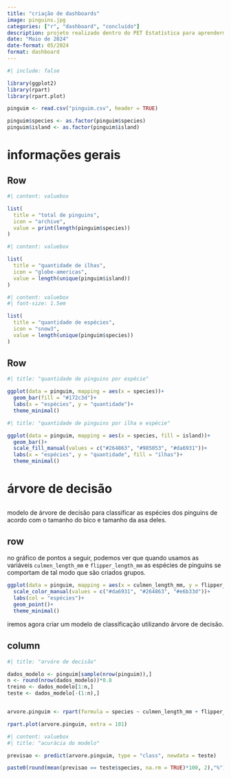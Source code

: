 ```yaml
---
title: "criação de dashboards"
image: pinguins.jpg
categories: ["r", "dashboard", "concluído"]
description: projeto realizado dentro do PET Estatística para aprendermos a criar dashboards. aqui utilizei o quarto para a criação do dashboard e um conjunto de dados sobre pinguins.
date: "Maio de 2024"
date-format: 05/2024
format: dashboard
---
```


```r

#| include: false

library(ggplot2)
library(rpart)
library(rpart.plot)

pinguim <- read.csv("pinguim.csv", header = TRUE)

pinguim$species <- as.factor(pinguim$species)
pinguim$island <- as.factor(pinguim$island)
```

# informações gerais

## Row {height="25%"}

```r
#| content: valuebox

list(
  title = "total de pinguins",
  icon = "archive",
  value = print(length(pinguim$species))
)
```

```r
#| content: valuebox

list(
  title = "quantidade de ilhas",
  icon = "globe-americas",
  value = length(unique(pinguim$island))
)
```

```r
#| content: valuebox
#| font-size: 1.5em

list(
  title = "quantidade de espécies",
  icon = "snow3",
  value = length(unique(pinguim$species))
)

```

## Row

```r
#| title: "quantidade de pinguins por espécie"

ggplot(data = pinguim, mapping = aes(x = species))+ 
  geom_bar(fill = "#172c3d")+
  labs(x = "espécies", y = "quantidade")+
  theme_minimal()

```

```r
#| title: "quantidade de pinguins por ilha e espécie"

ggplot(data = pinguim, mapping = aes(x = species, fill = island))+ 
  geom_bar()+
  scale_fill_manual(values = c("#264863", "#985053", "#da6931"))+
  labs(x = "espécies", y = "quantidade", fill = "ilhas")+
  theme_minimal()
```

# árvore de decisão

##  {.sidebar}

modelo de árvore de decisão para classificar as espécies dos pinguins de acordo com o tamanho do bico e tamanho da asa deles.

## row

::: card
no gráfico de pontos a seguir, podemos ver que quando usamos as variáveis `culmen_length_mm` e `flipper_length_mm` as espécies de pinguins se comportam de tal modo que são criados grupos.

```r

ggplot(data = pinguim, mapping = aes(x = culmen_length_mm, y = flipper_length_mm, col = species))+
  scale_color_manual(values = c("#da6931", "#264863", "#e6b33d"))+
  labs(col = "espécies")+
  geom_point()+
  theme_minimal()
```

iremos agora criar um modelo de classificação utilizando árvore de decisão.
:::

## column

```r
#| title: "arvóre de decisão"

dados_modelo <- pinguim[sample(nrow(pinguim)),]
n <- round(nrow(dados_modelo))*0.8
treino <- dados_modelo[1:n,]
teste <- dados_modelo[-(1:n),]


arvore.pinguim <- rpart(formula = species ~ culmen_length_mm + flipper_length_mm, data = treino, method = "class")

rpart.plot(arvore.pinguim, extra = 101)

```

```r
#| content: valuebox
#| title: "acurácia do modelo"

previsao <- predict(arvore.pinguim, type = "class", newdata = teste)

paste0(round(mean(previsao == teste$species, na.rm = TRUE)*100, 2),"%")


```
